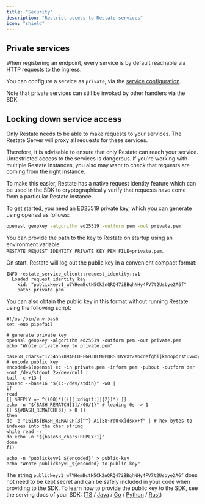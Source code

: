```yaml
---
title: "Security"
description: "Restrict access to Restate services"
icon: "shield"
---
```


## Private services
When registering an endpoint, every service is by default reachable via HTTP requests to the ingress.

You can configure a service as `private`, via the [service configuration](/services/configuration).

Note that private services can still be invoked by other handlers via the SDK.

## Locking down service access
Only Restate needs to be able to make requests to your services.
The Restate Server will proxy all requests for these services.

Therefore, it is advisable to ensure that only Restate can reach your service.
Unrestricted access to the services is dangerous. If you're working with multiple Restate instances, you also may want to check that requests are
coming from the right instance.

To make this easier, Restate has a native request identity feature which can be
used in the SDK to cryptographically verify that requests have come from a
particular Restate instance.

To get started, you need an ED25519 private key, which you can generate using
openssl as follows:
```bash
openssl genpkey -algorithm ed25519 -outform pem -out private.pem
```

You can provide the path to the key to Restate on startup using an environment
variable: `RESTATE_REQUEST_IDENTITY_PRIVATE_KEY_PEM_FILE=private.pem`.

On start, Restate will log out the public key in a convenient compact
format:
```
INFO restate_service_client::request_identity::v1
  Loaded request identity key
    kid: "publickeyv1_w7YHemBctH5Ck2nQRQ47iBBqhNHy4FV7t2Usbye2A6f"
    path: private.pem
```

You can also obtain the public key in this format without running Restate using
the following script:

```shell generate.sh expandable
#!/usr/bin/env bash
set -euo pipefail

# generate private key
openssl genpkey -algorithm ed25519 -outform pem -out private.pem
echo "Wrote private key to private.pem"

base58_chars="123456789ABCDEFGHJKLMNPQRSTUVWXYZabcdefghijkmnopqrstuvwxyz"
# encode public key
encoded=$(openssl ec -in private.pem -inform pem -pubout -outform der -out /dev/stdout 2>/dev/null |
tail -c +13 |
basenc --base16 "${1:-/dev/stdin}" -w0 |
if
read
[[ $REPLY =~ ^((00)*)(([[:xdigit:]]{2})*) ]]
echo -n "${BASH_REMATCH[1]//00/1}" # leading 0s -> 1
(( ${#BASH_REMATCH[3]} > 0 ))
then
dc -e "16i0${BASH_REMATCH[3]^^} Ai[58~rd0<x]dsxx+f" | # hex bytes to indexes into the char string
while read -r
do echo -n "${base58_chars:REPLY:1}"
done
fi)

echo -n "publickeyv1_${encoded}" > public-key
echo "Wrote publickeyv1_${encoded} to public-key"
```

The string `publickeyv1_w7YHemBctH5Ck2nQRQ47iBBqhNHy4FV7t2Usbye2A6f` does not
need to be kept secret and can be safely included in your code when providing to the
SDK. To learn how to provide the public key to the SDK, see the serving docs of your SDK:
([TS](/develop/ts/serving#validating-request-identity) /
[Java](/develop/java/serving#validating-request-identity) /
[Go](/develop/go/serving#validating-request-identity) /
[Python](/develop/python/serving#validating-request-identity) /
[Rust](https://docs.rs/restate-sdk/latest/restate_sdk/http_server/index.html#validating-request-identity))